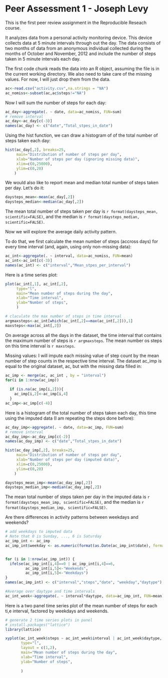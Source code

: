 Peer Assessment 1 - Joseph Levy
===============================

This is the first peer review assignment in the Reproducible Reseach course. 

It analyzes data from a personal activity monitoring device. This device collects data at 5 minute intervals through out the day. The data consists of two months of data from an anonymous individual collected during the months of October and November, 2012 and include the number of steps taken in 5 minute intervals each day.

The first code chunk reads the data into an R object, assuming the file is in the current working directory. We also need to take care of the missing values. For now, I will just drop them from the data.

```r
ac<-read.csv("activity.csv",na.strings = "NA")
ac_nomiss<-subset(ac,ac$steps!="NA") 
```

Now I will sum the number of steps for each day:
```r
ac_day<-aggregate(. ~ date, data=ac_nomiss, FUN=sum)
# remove interval
ac_day<-ac_day[c(-3)]
names(ac_day) <- c("date","Total_stpes_in_date")
```

Using the hist function, we can draw a histogram of of the total number of steps taken each day:
```r
hist(ac_day[,2], breaks=25,
     main="Distribution of number of steps per day", 
     xlab="Number of steps per day (ignoring missing data)",
     xlim=c(0,25000),
     ylim=c(0,20)
    )
```
We would also like to report mean and median total number of steps taken per day. Let's do it:

```r
daysteps_mean<-mean(ac_day[,2])
daysteps_median<-median(ac_day[,2])
```
The mean total number of steps taken per day is `r format(daysteps_mean, scientific=FALSE)`, and the median is `r format(daysteps_median, scientific=FALSE)`.

Now we will explore the average daily activity pattern.

To do that, we first calculate the mean number of steps (accross days) for every time interval (and, again, using only non-missing data):

```r
ac_int<-aggregate(. ~ interval, data=ac_nomiss, FUN=mean)
ac_int<-ac_int[c(-3)]
names(ac_int) <- c("interval","Mean_stpes_per_interval")
```
Here is a time series plot:
```r
plot(ac_int[,1], ac_int[,2], 
     type="l",
     main="Mean number of steps during the day",
     xlab="Time interval",
     ylab="Number of steps",
     )
```
```r
# claculate the max number of steps in time interval
argmaxsteps<-ac_int[which(ac_int[,2]==max(ac_int[,2])),1]
maxsteps<-max(ac_int[,2])
```
On average across all the days in the dataset, the time interval that contains the maximum number of steps is `r argmaxsteps`. The mean number os steps on this time interval is `r maxsteps`.



Missing values:
I will impute each missing value of step count by the mean number of step counts in the respective time interval. The dataset ac_imp is equal to the original dataset, ac,  but with the missing data filled in:

```r
ac_imp <- merge(ac, ac_int , by = "interval") 
for(i in 1:nrow(ac_imp))
  
  if (is.na(ac_imp[i,2])){ 
    ac_imp[i,2]<-ac_imp[i,4] 
  } 
ac_imp<-ac_imp[c(-4)] 
```
Here is a histogram of the total number of steps taken each day, this time using the imputed data (I am repeating the steps done before):
```r
ac_day_imp<-aggregate(. ~ date, data=ac_imp, FUN=sum)
# remove interval
ac_day_imp<-ac_day_imp[c(-2)]
names(ac_day_imp) <- c("date","Total_stpes_in_date")

hist(ac_day_imp[,2], breaks=25,
     main="Distribution of number of steps per day", 
     xlab="Number of steps per day (imputed data)",
     xlim=c(0,25000),
     ylim=c(0,20)
    )
```
```r
daysteps_mean_imp<-mean(ac_day_imp[,2])
daysteps_median_imp<-median(ac_day_imp[,2])
```
The mean total number of steps taken per day in the imputed data is `r format(daysteps_mean_imp, scientific=FALSE)`, and the median is `r format(daysteps_median_imp, scientific=FALSE)`.

Are there differences in activity patterns between weekdays and weekends?

```r
# add weekdays to imputed data
# Note that 0 is Sunday, ..., 6 is Saturday
ac_imp_int <- ac_imp
ac_imp_int$weekday <- as.numeric(format(as.Date(ac_imp_int$date), format="%w"))


for (i in 1:nrow(ac_imp_int)) {
  ifelse(ac_imp_int[i,4]==0 | ac_imp_int[i,4]==6,  
         ac_imp_int[i,5]<-"Weekends",  
         ac_imp_int[i,5]<-"Weekdays")
}
names(ac_imp_int) <- c("interval","steps","date", "weekday","daytype")

#Average over daytype and time intervals
ac_int_week<-aggregate(. ~ interval*daytype, data=ac_imp_int, FUN=mean)
```

Here is a two panel time series plot of the mean number of steps for each ti,e interval, factored by weekdays and weekends. 

```r
# generate 2 time series plots in panel
# install.packages("lattice")
library(lattice)

xyplot(ac_int_week$steps ~ ac_int_week$interval | ac_int_week$daytype,   
       type="l",  
       layout = c(1,2),  
       main="Mean number of steps during the day",
       xlab="Time interval",
       ylab="Number of steps",
     
       )
```
